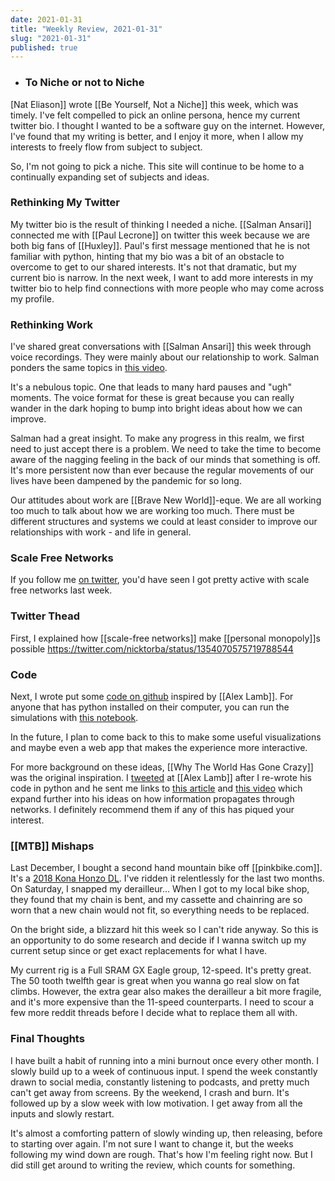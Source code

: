 ```yaml
---
date: 2021-01-31
title: "Weekly Review, 2021-01-31"
slug: "2021-01-31"
published: true
---
```


- ### To Niche or not to Niche
[Nat Eliason]] wrote [[Be Yourself, Not a Niche]] this week, which was timely. I've felt compelled to pick an online persona, hence my current twitter bio. I thought I wanted to be a software guy on the internet. However, I've found that my writing is better, and I enjoy it more, when I allow my interests to freely flow from subject to subject. 

So, I'm not going to pick a niche. This site will continue to be home to a continually expanding set of subjects and ideas. 

### Rethinking My Twitter
My twitter bio is the result of thinking I needed a niche. [[Salman Ansari]] connected me with [[Paul Lecrone]] on twitter this week because we are both big fans of [[Huxley]]. Paul's first message mentioned that he is not familiar with python, hinting that my bio was a bit of an obstacle to overcome to get to our shared interests. It's not that dramatic, but my current bio is narrow. In the next week, I want to add more interests in my twitter bio to help find connections with more people who may come across my profile.

###  Rethinking Work
I've shared great conversations with [[Salman Ansari]] this week through voice recordings. They were mainly about our relationship to work. Salman ponders the same topics in [this video](https://www.youtube.com/watch?v=VO8nK-8c1RE&feature=youtu.be).

It's a nebulous topic. One that leads to many hard pauses and "ugh" moments. The voice format for these is great because you can really wander in the dark hoping to bump into bright ideas about how we can improve. 

Salman had a great insight. To make any progress in this realm, we first need to just accept there is a problem. We need to take the time to become aware of the nagging feeling in the back of our minds that something is off. It's more persistent now than ever because the regular movements of our lives have been dampened by the pandemic for so long. 

Our attitudes about work are [[Brave New World]]-eque. We are all working too much to talk about how we are working too much. There must be different structures and systems we could at least consider to improve our relationships with work - and life in general. 

### Scale Free Networks
If you follow me [on twitter](https://twitter.com/nicktorba), you'd have seen I got pretty active with scale free networks last week. 
### Twitter Thead
First, I explained how [[scale-free networks]] make [[personal monopoly]]s possible https://twitter.com/nicktorba/status/1354070575719788544

### Code
Next, I wrote put some [code on github](https://github.com/ntorba/network_simulations) inspired by [[Alex Lamb]]. For anyone that has python installed on their computer, you can run the simulations with [this notebook](https://github.com/ntorba/network_simulations/blob/master/notebooks/run_experiments.ipynb). 

In the future, I plan to come back to this to make some useful visualizations and maybe even a web app that makes the experience more interactive. 

For more background on these ideas, [[Why The World Has Gone Crazy]] was the original inspiration. I [tweeted](https://twitter.com/nicktorba/status/1354262718581190656?s=20) at [[Alex Lamb]] after I re-wrote his code in python and he sent me links to [this article](https://t.co/lniP3jfnTl?amp=1) and [this video](https://www.youtube.com/watch?v=oarsWELcJR8) which expand further into his ideas on how information propagates through networks. I definitely recommend them if any of this has piqued your interest. 

### [[MTB]] Mishaps
Last December, I bought a second hand mountain bike off [[pinkbike.com]]. It's a [2018 Kona Honzo DL](https://konaworld.com/archive/2018/big_honzo_dl.cfm). I've ridden it relentlessly for the last two months. On Saturday, I snapped my derailleur... When I got to my local bike shop, they found that my chain is bent, and my cassette and chainring are so worn that a new chain would not fit, so everything needs to be replaced.

On the bright side, a blizzard hit this week so I can't ride anyway. So this is an opportunity to do some research and decide if I wanna switch up my current setup since or get exact replacements for what I have. 

My current rig is a Full SRAM GX Eagle group, 12-speed. It's pretty great. The 50 tooth twelfth gear is great when you wanna go real slow on fat climbs. However, the extra gear also makes the derailleur a bit more fragile, and it's more expensive than the 11-speed counterparts. I need to scour a few more reddit threads before I decide what to replace them all with.

### Final Thoughts 
I have built a habit of running into a mini burnout once every other month. I slowly build up to a week of continuous input. I spend the week constantly drawn to social media, constantly listening to podcasts, and pretty much can't get away from screens. By the weekend, I crash and burn. It's followed up by a slow week with low motivation. I get away from all the inputs and slowly restart. 

It's almost a comforting pattern of slowly winding up, then releasing, before to starting over again. I'm not sure I want to change it, but the weeks following my wind down are rough. That's how I'm feeling right now. But I did still get around to writing the review, which counts for something.
